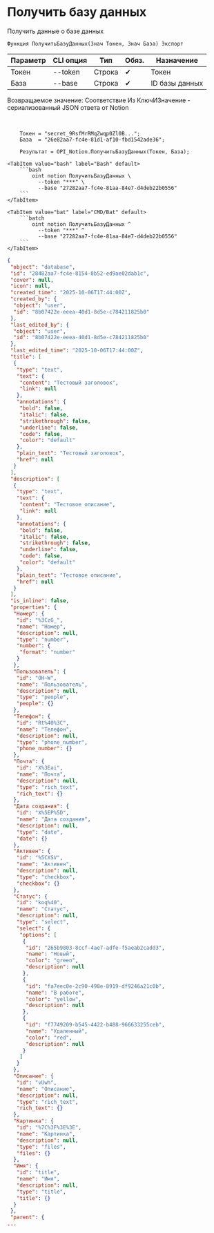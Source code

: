 ﻿---
sidebar_position: 2
description: Получить базу данных и другие функции для работы с Notion в Открытом пакете интеграций - бесплатной open-source библиотеке интеграций для 1С:Предприятие 8, OneScript и CLI
keywords: [1C, 1С, 1С:Предприятие, 1С:Предприятие 8.3, API, Интеграция, Сервисы, Обмен, OneScript, CLI, Notion]
---


# Получить базу данных
 Получить данные о базе данных



`Функция ПолучитьБазуДанных(Знач Токен, Знач База) Экспорт`

  | Параметр | CLI опция | Тип | Обяз. | Назначение |
  |-|-|-|-|-|
  | Токен | --token | Строка | &#x2714; | Токен |
  | База | --base | Строка | &#x2714; | ID базы данных |

  
  Возвращаемое значение:   Соответствие Из КлючИЗначение - сериализованный JSON ответа от Notion

<br/>



```bsl title="Пример использования для 1С:Предприятие/OneScript"
    Токен = "secret_9RsfMrRMqZwqp0Zl0B...";
    База  = "26e82aa7-fc4e-81d1-af10-fbd1542ade36";

    Результат = OPI_Notion.ПолучитьБазуДанных(Токен, База);
```
    

 <Tabs>
  
    <TabItem value="bash" label="Bash" default>
        ```bash
            oint notion ПолучитьБазуДанных \
              --token "***" \
              --base "27282aa7-fc4e-81aa-84e7-d4deb22b0556"
        ```
    </TabItem>
  
    <TabItem value="bat" label="CMD/Bat" default>
        ```batch
            oint notion ПолучитьБазуДанных ^
              --token "***" ^
              --base "27282aa7-fc4e-81aa-84e7-d4deb22b0556"
        ```
    </TabItem>
</Tabs>


```json title="Результат"
{
 "object": "database",
 "id": "28482aa7-fc4e-8154-8b52-ed9ae02dab1c",
 "cover": null,
 "icon": null,
 "created_time": "2025-10-06T17:44:00Z",
 "created_by": {
  "object": "user",
  "id": "8b07422e-eeea-40d1-8d5e-c784211825b0"
 },
 "last_edited_by": {
  "object": "user",
  "id": "8b07422e-eeea-40d1-8d5e-c784211825b0"
 },
 "last_edited_time": "2025-10-06T17:44:00Z",
 "title": [
  {
   "type": "text",
   "text": {
    "content": "Тестовый заголовок",
    "link": null
   },
   "annotations": {
    "bold": false,
    "italic": false,
    "strikethrough": false,
    "underline": false,
    "code": false,
    "color": "default"
   },
   "plain_text": "Тестовый заголовок",
   "href": null
  }
 ],
 "description": [
  {
   "type": "text",
   "text": {
    "content": "Тестовое описание",
    "link": null
   },
   "annotations": {
    "bold": false,
    "italic": false,
    "strikethrough": false,
    "underline": false,
    "code": false,
    "color": "default"
   },
   "plain_text": "Тестовое описание",
   "href": null
  }
 ],
 "is_inline": false,
 "properties": {
  "Номер": {
   "id": "%3CzG_",
   "name": "Номер",
   "description": null,
   "type": "number",
   "number": {
    "format": "number"
   }
  },
  "Пользователь": {
   "id": "OH~W",
   "name": "Пользователь",
   "description": null,
   "type": "people",
   "people": {}
  },
  "Телефон": {
   "id": "Rt%40%3C",
   "name": "Телефон",
   "description": null,
   "type": "phone_number",
   "phone_number": {}
  },
  "Почта": {
   "id": "X%3Eai",
   "name": "Почта",
   "description": null,
   "type": "rich_text",
   "rich_text": {}
  },
  "Дата создания": {
   "id": "X%5EP%5D",
   "name": "Дата создания",
   "description": null,
   "type": "date",
   "date": {}
  },
  "Активен": {
   "id": "%5CXSV",
   "name": "Активен",
   "description": null,
   "type": "checkbox",
   "checkbox": {}
  },
  "Статус": {
   "id": "koq%40",
   "name": "Статус",
   "description": null,
   "type": "select",
   "select": {
    "options": [
     {
      "id": "265b9803-8ccf-4ae7-adfe-f5aeab2cadd3",
      "name": "Новый",
      "color": "green",
      "description": null
     },
     {
      "id": "fa7eec0e-2c90-498e-8919-df9246a21c0b",
      "name": "В работе",
      "color": "yellow",
      "description": null
     },
     {
      "id": "f7749209-b545-4422-b488-966633255ceb",
      "name": "Удаленный",
      "color": "red",
      "description": null
     }
    ]
   }
  },
  "Описание": {
   "id": "vUwh",
   "name": "Описание",
   "description": null,
   "type": "rich_text",
   "rich_text": {}
  },
  "Картинка": {
   "id": "%7C%3F%3E%3E",
   "name": "Картинка",
   "description": null,
   "type": "files",
   "files": {}
  },
  "Имя": {
   "id": "title",
   "name": "Имя",
   "description": null,
   "type": "title",
   "title": {}
  }
 },
 "parent": {
...
```
